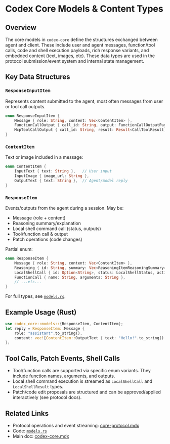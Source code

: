 # Codex Core Models & Content Types

## Overview

The core models in `codex-core` define the structures exchanged between agent and client. These include user and agent messages, function/tool calls, code and shell execution payloads, rich response variants, and embedded content (text, images, etc). These data types are used in the protocol submission/event system and internal state management.

## Key Data Structures

### `ResponseInputItem`
Represents content submitted to the agent, most often messages from user or tool call outputs.
```rust
enum ResponseInputItem {
    Message { role: String, content: Vec<ContentItem> },
    FunctionCallOutput { call_id: String, output: FunctionCallOutputPayload },
    McpToolCallOutput { call_id: String, result: Result<CallToolResult, String> },
}
```

### `ContentItem`
Text or image included in a message:
```rust
enum ContentItem {
    InputText { text: String },   // User input
    InputImage { image_url: String },
    OutputText { text: String },  // Agent/model reply
}
```

### `ResponseItem`
Events/outputs from the agent during a session. May be:
- Message (role + content)
- Reasoning summary/explanation
- Local shell command call (status, outputs)
- Tool/function call & output
- Patch operations (code changes)

Partial enum:
```rust
enum ResponseItem {
    Message { role: String, content: Vec<ContentItem> },
    Reasoning { id: String, summary: Vec<ReasoningItemReasoningSummary> },
    LocalShellCall { id: Option<String>, status: LocalShellStatus, action: LocalShellAction },
    FunctionCall { name: String, arguments: String },
    // ...etc...
}
```

For full types, see [`models.rs`](../codex-rs/core/src/models.rs).

## Example Usage (Rust)
```rust
use codex_core::models::{ResponseItem, ContentItem};
let reply = ResponseItem::Message {
    role: "assistant".to_string(),
    content: vec![ContentItem::OutputText { text: "Hello!".to_string() }],
};
```

## Tool Calls, Patch Events, Shell Calls

- Tool/function calls are supported via specific enum variants. They include function names, arguments, and outputs.
- Local shell command execution is streamed as `LocalShellCall` and `LocalShellResult` types.
- Patch/code edit proposals are structured and can be approved/applied interactively (see protocol docs).

## Related Links
- Protocol operations and event streaming: [core-protocol.mdx](./core-protocol.mdx)
- Code: [`models.rs`](../codex-rs/core/src/models.rs)
- Main doc: [codex-core.mdx](./codex-core.mdx)
